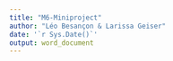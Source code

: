 ```yaml
---
title: "M6-Miniproject"
author: "Léo Besançon & Larissa Geiser"
date: '`r Sys.Date()`'
output: word_document
---
```

